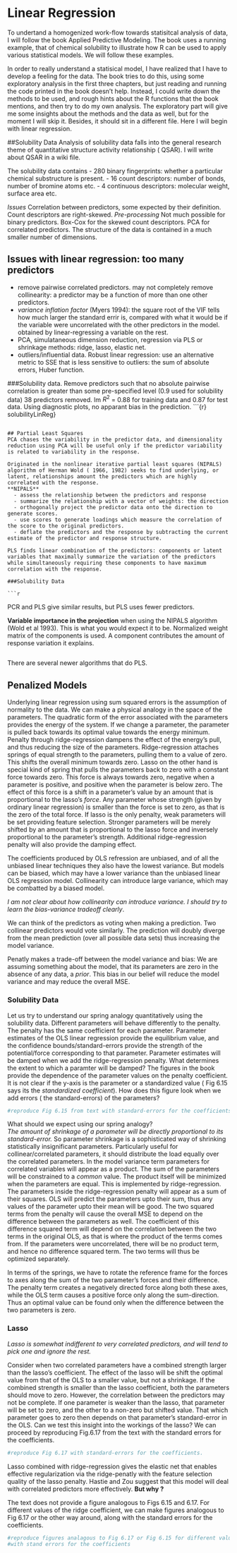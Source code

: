 Linear Regression
========================================================

To undertand a homogenized work-flow towards statisitcal analysis of data, I will follow the 
book Applied Predictive Modeling. The book uses a running example, that of chemical solubility to illustrate how R can be used to apply various statistical models. We will follow these examples.

In order to really understand a statisical model, I have realized that I have to develop a feeling for
the data. The book tries to do this, using some exploratory analysis in the first three chapters, but 
just reading and running the code printed in the book doesn't help. Instead, I could write down the methods to be used, and rough hints about the R functions that the book mentions, and then try to do my own analysis. The exploratory part will give me some insights about the methods and the data as well, but for the moment I will skip it. Besides, it should sit in a different file. Here I will begin with linear regression. 

##Solubility Data
Analysis of solubility data falls into the general research theme of quantitative structure activity
relationship ( QSAR). I will write about QSAR in a wiki file.

The solubility data contains
  - 280 binary fingerprints: whether a particular chemical substructure is present.
  - 16 count descriptors: number of bonds, number of bromine atoms etc.
  - 4 continuous descriptors: molecular weight, surface area etc.

*Issues* Correlation between predictors, some expected by their definition. Count descriptors are right-skewed. 
*Pre-processing* Not much possible for binary predictors. Box-Cox for the skewed count descriptors. PCA for correlated predictors. The structure of the data is contained in a much smaller number of dimensions. 

## Issues with linear regression: too many predictors
- remove pairwise correlated predictors. may not completely remove collinearity: a predictor may be a function of more than one other predictors.
- *variance inflation factor* (Myers 1994): the square root of the VIF tells how much larger the standard errir is, compared with what it would be if the variable were uncorrelated with the other predictors in the model. obtained by linear-regressing a variable on the rest. 
- PCA, simulataneous dimension reduction, regression via PLS or shrinkage methods: ridge, lasso, elastic net.
- outliers/influential data. Robust linear regression: use an alternative metric to SSE that is less sensitive to outliers: the sum of absolute errors, Huber function.  

###Solubility data.
Remove predictors such that no absolute pairwise correlation is greater than some pre-specified level (0.9 used for solubility data) 38 predictors removed. 
lm $R^2$ = 0.88 for training data and 0.87 for test data. Using diagnostic plots, no apparant bias in the prediction.
```{r} solubilityLinReg}

```

## Partial Least Squares
PCA chases the variability in the predictor data, and dimensionality reduction using PCA will be useful only if the predictor variability is related to variability in the response. 

Originated in the nonlinear iterative partial least squares (NIPALS) algorithm of Herman Wold ( 1966, 1982) seeks to find underlying, or latent, relationships amount the predictors which are highly correlated with the response.
**NIPALS**
  - assess the relationship between the predictors and response
  - summarize the relationship with a vector of weights: the direction
  - orthogonally project the predictor data onto the direction to generate scores. 
  - use scores to generate loadings which measure the correlation of the score to the original predictors.
  - deflate the predictors and the response by subtracting the current estimate of the predictor and response structure.
  
PLS finds linear combination of the predictors: components or latent variables that maximally summarize the variation of the predictors while simultaneously requiring these components to have maximum correlation with the response.

###Solubility Data

```r

```

PCR and PLS give similar results, but PLS uses fewer predictors.

**Variable importance in the projection** when using the NIPALS algorithm (Wold et al 1993). This is what you would expect it to  be. Normalized weight matrix of the components is used. A component contributes the amount of response variation it explains.
```r

```

There are several newer algorithms that do PLS. 

## Penalized Models
Underlying linear regression using sum squared errors is the assumption of normality to the data.
We can make a physical analogy in the space of the parameters. The quadratic form of the error 
associated with the parameters provides the energy of the system. If we change a parameter, the
parameter is pulled back towards its optimal value towards the energy minimum. Penalty through 
ridge-regression dampens the effect of the energy's pull, and thus reducing the size of the parameters.
Ridge-regression  attaches springs of equal strength to the parameters, pulling them to a value 
of zero. This shifts the overall minimum towards zero. Lasso on the other hand is special kind 
of spring that pulls the parameters back to zero with a constant force towards zero. This force 
is always towards zero, negative when a parameter is positive, and positive when the parameter is
below zero. The effect of this force is a shift in a parameter's value by an amount that is
proportional to the lasso's *force*. Any parameter whose strength (given by ordinary linear regression)
is smaller than the force is set to zero, as that is the zero of the total force. If lasso is the 
only penalty, weak parameters will be set providing feature selection. Stronger parameters will be
merely shifted by an amount that is proportional to the lasso force and inversely proportional to 
the parameter's strength. Additional ridge-regression penalty will also provide the damping effect.

The coefficients produced by OLS refression are unbiased, and of all the unbiased linear techniques
they also have the lowest variance. But models can be biased, which may have a lower variance than the 
unbiased linear OLS regression model. Collinearity can introduce large variance, which may be combatted
by a biased model. 

*I am not clear about how collinearity can introduce variance. I should try to learn the bias-variance tradeoff clearly*.

We can think of the predictors as voting when making a prediction. Two collinear predictors would 
vote similarly. The prediction will doubly diverge from the mean prediction (over all possible data sets) 
thus increasing the model variance. 

Penatly makes a trade-off between the model variance and bias: We are assuming something about the
model, that its parameters are zero in the absence of any data, a *prior*. This bias in our belief
will reduce the model variance and may reduce the overall MSE. 

### Solubility Data
Let us try to understand our spring analogy quantitatively using the solubility data. 
Different parameters will behave differently to the penalty. The penalty has the same coefficient for 
each parameter. Parameter estimates of the OLS linear regression provide the equilibrium value, 
and the confidence bounds/standard-errors provide the strength of the potential/force corresponding 
to that parameter. Parameter estimates will be damped when we add the ridge-regression penalty. What
determines the extent to which a paramter will be damped? The figures in the book provide the 
dependence of the parameter values on the penalty coefficient. It is not clear if the y-axis is the 
parameter or a standardized value ( Fig 6.15 says its the *standardized coefficient*). How does
this figure look when we add errors ( the standard-errors) of the parameters? 
```r
#reproduce Fig 6.15 from text with standard-errors for the coefficients.
```
What should we expect using our spring analogy?  
*The amount of shrinkage of a parameter will be directly proportional to its standard-error.*
So parameter shrinkage is a sophisticated way of shrinking statistically insignificant parameters.
Particularly useful for collinear/correlated parameters, it should distribute the load equally over 
the correlated parameters. In the model variance term parameters for correlated variables will 
appear as a product. The sum of the parameters will be constrained to a *common* value. The product 
itself will be minimized when the parameters are equal. This is implemented by ridge-regression. 
The parameters inside the ridge-regression penalty will appear as a sum of their squares. OLS will 
predict the parameters upto their sum, thus any values of the parameter upto their mean will be good.
The two squared terms from the penalty will cause the overall MSE to depend on the difference between
the parameters as well. The coefficient of this difference squared term will depend on the correlation
between the two terms in the original OLS, as that is where the product of the terms comes from. If
the parameters were uncorrelated, there will be no product term, and hence no difference squared term.
The two terms will thus be optimized separately.

In terms of the springs, we have to rotate the reference frame for the forces to axes along the sum of
the two parameter's forces and their difference. The penalty term creates a negatively directed force
along both these axes, while the OLS term causes a positive force only along the sum-direction. Thus
an optimal value can be found only when the difference between the two parameters is zero.

### Lasso

*Lasso is somewhat indifferent to very correlated predictors, and will tend to pick one and ignore the rest.* 

Consider when two correlated parameters have a combined strength larger than the lasso's coefficient.
The effect of the lasso will be shift the optimal value from that of the OLS to a smaller value, but
not a shrinkage. If the combined strength is smaller than the lasso coefficient, both the parameters
should move to zero. However, the correlation between the predictors may not be complete. If one
parameter is weaker than the lasso, that parameter will be set to zero, and the other to a non-zero
but shifted value. That which parameter goes to zero then depends on that parameter's standard-error in 
the OLS. Can we test this insight into the workings of the lasso? We can proceed by reproducing Fig.6.17
from the text with the standard errors for the coefficients.
```r
#reproduce Fig 6.17 with standard-errors for the coefficients.
```

Lasso combined with ridge-regression gives the elastic net that enables effective regularization via 
the ridge-penatly with the feature selection quality of the lasso penalty. Hastie and Zou suggest that
this model will deal with correlated predictors more effectively. **But why ? **

The text does not provide a figure analogous to Figs 6.15 and 6.17. For different values of the 
ridge coefficient, we can make figures analogous to Fig 6.17 or the other way around, along with 
the standard errors for the coefficients.
```r
#reproduce figures analagous to Fig 6.17 or Fig 6.15 for different values of the coefficients, 
#with stand errors for the coefficients
```


